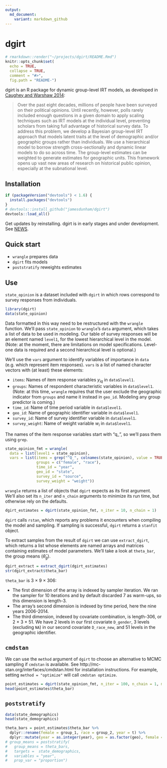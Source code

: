 ```yaml
---
output:
  md_document:
    variant: markdown_github
---
```

<!-- README.md is generated from README.Rmd. Please edit that file -->

# dgirt

```r
# rmarkdown::render("~/projects/dgirt/README.Rmd")
knitr::opts_chunk$set(
  echo = TRUE,
  collapse = TRUE,
  comment = "#>",
  fig.path = "README-")
```
dgirt is an R package for dynamic group-level IRT models, as developed in [Caughey and Warshaw
2014](http://pan.oxfordjournals.org/content/early/2015/02/04/pan.mpu021.full.pdf+html):

> Over the past eight decades, millions of people have been surveyed on their political opinions. Until recently,
> however, polls rarely included enough questions in a given domain to apply scaling techniques such as IRT
> models at the individual level, preventing scholars from taking full advantage of historical survey data. To
> address this problem, we develop a Bayesian group-level IRT approach that models latent traits at the level
> of demographic and/or geographic groups rather than individuals. We use a hierarchical model to borrow
> strength cross-sectionally and dynamic linear models to do so across time. The group-level estimates can
> be weighted to generate estimates for geographic units. This framework opens up vast new areas of
> research on historical public opinion, especially at the subnational level.

## Installation

```r
if (packageVersion("devtools") < 1.6) {
  install.packages("devtools")
}
# devtools::install_github("jamesdunham/dgirt")
devtools::load_all()
```

Get updates by reinstalling. dgirt is in early stages and under development.
See [NEWS](NEWS.md).

## Quick start

  * `wrangle` prepares data
  * `dgirt` fits models
  * `poststratify` reweights estimates

## Use

`state_opinion` is a dataset included with `dgirt` in which rows correspond to survey
responses from individuals. 

```r
library(dgirt)
data(state_opinion)
```

Data formatted in this way need to be restructured with the `wrangle` function.
We'll pass `state_opinion` to `wrangle`'s `data` argument, which takes a list of data
to be used in modeling. Our table of survey responses will be an element named
`level1`, for the lowest hierarchical level in the model. (Note: at the moment,
there are limitations on model specifications. Level-one data is required and a
second hierarchical level is optional.)

We'll use the `vars` argument to identify variables of importance in `data`
(e.g. which represent item responses). `vars` is a list of named character
vectors with (at least) these elements:

  * `items`: Names of item response variables $y_{iq}$ in `data$level1`.
  * `groups`: Names of respondent characteristic variables in `data$level1`.
     (Note: at this time, `wrangle` requires that the user exclude the
     geographic indicator from `groups` and name it instead in `geo_id`. 
     Modeling any group predictor is coming.)
  * `time_id`: Name of time period variable in `data$level1`.
  * `geo_id`: Name of geographic identifier variable in `data$level1`.
  * `survey_id`: Name of survey identifier variable in `data$level1`.
  * `survey_weight`: Name of weight variable $w_i$ in `data$level1`.

The names of the item response variables start with "q\_", so we'll
pass them using `grep`.

```r
state_opinion_fmt = wrangle(
  data = list(level1 = state_opinion),
  vars = list(items = grep("^Q_", colnames(state_opinion), value = TRUE),
              groups = c("female", "race"),
              time_id = "year",
              geo_id = "state",
              survey_id = "source",
              survey_weight = "weight"))
```

`wrangle` returns a list of objects that `dgirt` expects as its first argument.
We'll also set its `n_iter` and `n_chain` arguments to minimize its run time,
but otherwise rely on the defaults.

```r
dgirt_estimates = dgirt(state_opinion_fmt, n_iter = 10, n_chain = 1)
```

`dgirt` calls `rstan`, which reports any problems it encounters when
compiling the model and sampling. If sampling is successful, `dgirt` 
returns a `stanfit` object. 

To extract samples from the result of `dgirt` we can use `extract_dgirt`, which
returns a list whose elements are named arrays and matrices containing
estimates of model parameters. We'll take a look at `theta_bar`, the group
means ($\bar{\theta}_g$).

```r
dgirt_extract = extract_dgirt(dgirt_estimates)
str(dgirt_extract$theta_bar)
```

`theta_bar` is 3 $\times$ 9 $\times$ 306:

  * The first dimension of the array is indexed by sampler iteration. We ran
    the sampler for 10 iterations and by default discarded 7 as warm-ups, so
    this dimension is length-3.
  * The array's second dimension is indexed by time period, here the nine years
    2006-2014.
  * The third dimension, indexed by covariate combination, is length-306, or
    2 $\times$ 3 $\times$ 51. We have 2 levels in our first covariate
    `D_gender`, 3 levels (excluding `NA`) in our second covariate `D_race_new`,
    and 51 levels in the geographic identifier.

## `cmdstan`

We can use the `method` argument of `dgirt` to choose an alternative to MCMC
sampling if `cmdstan` is available. See
http://mc-stan.org/interfaces/cmdstan.html for installation instructions. For
example, setting `method = "optimize"` will call `cmdstan optimize`.

```r
point_estimates = dgirt(state_opinion_fmt, n_iter = 100, n_chain = 1, method = "optimize", init_range = 0.5)
head(point_estimates$theta_bar)
```

## `poststratify`

```r
data(state_demographics)
head(state_demographics)
```

```r
theta_bars = point_estimates$theta_bar %>%
  dplyr::rename(female = group_1, race = group_2, year = t) %>%
  dplyr::mutate(year = as.integer(year), geo = as.factor(geo), female = as.factor(female), race = as.factor(race))
# group_means = poststratify(
#   group_means = theta_bars,
#   targets =  state_demographics, 
#   variables = "year",
#   prop_var = "proportion")
```

